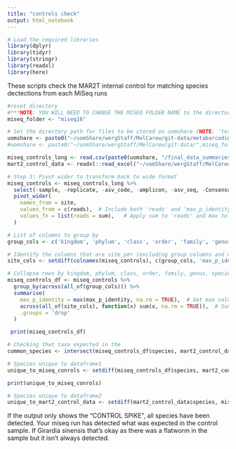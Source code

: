 ```yaml
---
title: "controls check"
output: html_notebook
---
```


```r
# Load the required libraries
library(dplyr)
library(tidyr)
library(stringr)
library(readxl)
library(here)
```

These scripts check the MAR2T internal control for matching species dectections from each MiSeq runs

```r
#reset directory 
#***NOTE: YOU WILL NEED TO CHANGE THE MISEQ FOLDER NAME to the directory you are working in****
miseq_folder <- "miseq16"

# Set the directory path for files to be stored on uomshare (NOTE: 'test' will need to be change to your miseq folder name)
uomshare <- paste0("~/uomShare/wergStaff/MelCarew/git-data/metabarcoding_workflow/",miseq_folder,"/metabarcoding_workflow/")
#uomshare <- paste0("~/uomShare/wergStaff/MelCarew/git-data/",miseq_folder,"/metabarcoding_workflow/")

miseq_controls_long <- read.csv(paste0(uomshare, "/final_data_summaries/", miseq_folder,"_CONTROLS_long_format_06_09_2024.csv")) 
mart2_control_data <- readxl::read_excel("~/uomShare/wergStaff/MelCarew/git-data/metabarcoding_workflow/MAR2_metabarcoding_control_site.xlsx")
```

```r
# Step 3: Pivot wider to transform back to wide format
miseq_controls <- miseq_controls_long %>%
  select(-sample, -replicate, -asv_code, -amplicon, -asv_seq, -Consensus, -threshold) %>%
  pivot_wider(
    names_from = site,
    values_from = c(reads),  # Include both 'reads' and 'max_p_identity'
    values_fn = list(reads = sum),   # Apply sum to 'reads' and max to 'max_p_identity'
  )

# List of columns to group by
group_cols <- c('kingdom', 'phylum', 'class', 'order', 'family', 'genus', 'species')

# Identify the columns that are site_per (excluding group columns and max_p_identity)
site_cols <- setdiff(colnames(miseq_controls), c(group_cols, 'max_p_identity'))

# Collapse rows by kingdom, phylum, class, order, family, genus, species
miseq_controls_df <- miseq_controls %>%
  group_by(across(all_of(group_cols))) %>%
  summarise(
    max_p_identity = max(max_p_identity, na.rm = TRUE),  # Get max value of max_p_identity
    across(all_of(site_cols), function(x) sum(x, na.rm = TRUE)),  # Sum the values for the site_per columns
    .groups = 'drop'
  )

 print(miseq_controls_df)

```


```r
# Checking that taxa expected in the 
common_species <- intersect(miseq_controls_df$species, mart2_control_data$species)

# Species unique to dataframe1
unique_to_miseq_conrols <- setdiff(miseq_controls_df$species, mart2_control_data$species)

print(unique_to_miseq_conrols)                                   

# Species unique to dataframe2
unique_to_mart2_control_data <- setdiff(mart2_control_data$species, miseq_controls_df$species)
```
If the output only shows the "CONTROL SPIKE", all species have been detected. Your miseq run has detected what was expected in the control sample. If Girardia sinensis that's okay as there was a flatworm in the sample but it isn't always detected.

